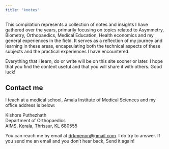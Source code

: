 ```yaml
---
title: "knotes"
---
```


This compilation represents a collection of notes and insights I have gathered over the years, primarily focusing on topics related to Asymmetry, Biometry, Orthopaedics, Medical Education, Health economics and my general experiences in the field. It serves as a reflection of my journey and learning in these areas, encapsulating both the technical aspects of these subjects and the practical experiences I have encountered.

Everything that I learn, do or write will be on this site sooner or later. I hope that you find the content useful and that you will share it with others. Good luck!

## Contact me

I teach at a medical school, Amala Institute of Medical Sciences and my office address is below:

Kishore Puthezhath\
Department of Orthopaedics\
AIMS, Kerala, Thrissur, KL 680555

You can reach me by email at [drkmenon\@gmail.com](mailto:drkmenon@gmail.com){.email}. I do try to answer. If you send me an email and you don't hear back, Send it again!

